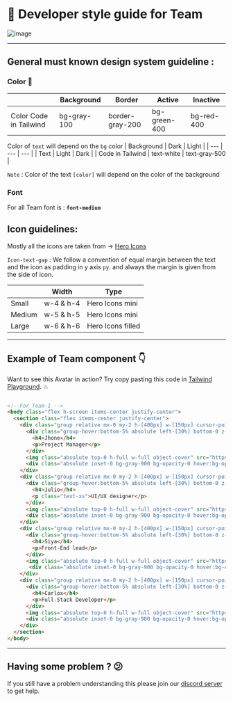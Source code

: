 
# 📒 Developer style guide for Team

![image](https://i.postimg.cc/0ygCLpTg/Screenshot-2022-12-24-at-4-36-18-PM.png)

---

## General must known design system guideline :

### Color 🎨

|  | Background | Border | Active | Inactive |
| --- | --- | --- | --- | --- |
| Color Code in Tailwind | bg-gray-100 | border-gray-200 | bg-green-400 | bg-red-400 |
 

Color of `text` will depend on the `bg` color
| Background | Dark | Light |
| --- | --- | --- |
| Text | Light | Dark |
| Code in Tailwind | text-white | text-gray-500 |

`Note` : Color of the text `[color]` will depend on the color of the background

### Font

For all Team font is : **`font-medium`**

## Icon guidelines:

Mostly all the icons are taken from → [Hero Icons](https://heroicons.com/)

`Icon-text-gap` :  We follow a convention of equal margin between the text and the icon as padding in y  axis `py`. and always the margin is given from the side of icon.

|  | Width | Type |
| --- | --- | --- |
| Small | w-4 & h-4 | Hero Icons mini |
| Medium | w-5 & h-5 | Hero Icons mini |
| Large | w-6 & h-6 | Hero Icons filled |

---

## Example of Team component 👇

Want to see this Avatar in action? Try copy pasting this code in [Tailwind Playground](https://play.tailwindcss.com/). 💥

```html

<!--For Team-1 -->
<body class="flex h-screen items-center justify-center">
  <section class="flex items-center justify-center">
    <div class="group relative mx-0 my-2 h-[400px] w-[150px] cursor-pointer overflow-hidden rounded-sm duration-1000 hover:w-[250px]">
      <div class="group-hover:bottom-5% absolute left-[30%] bottom-0 z-10 w-full origin-left -rotate-90 px-0 py-4 font-sans text-white duration-150 group-hover:left-0 group-hover:mx-3 group-hover:rotate-0">
        <h4>Jhone</h4>
        <p>Project Manager</p>
      </div>
      <img class="absolute top-0 h-full w-full object-cover" src="https://images.unsplash.com/photo-1500648767791-00dcc994a43e?ixlib=rb-4.0.3&ixid=MnwxMjA3fDB8MHxzZWFyY2h8MXx8cHJvZmlsZSUyMHBpY3xlbnwwfHwwfHw%3D&auto=format&fit=crop&w=500&q=60" alt="" />
      <div class="absolute inset-0 bg-gray-900 bg-opacity-0 hover:bg-opacity-30"></div>
    </div>
    <div class="group relative mx-0 my-2 h-[400px] w-[150px] cursor-pointer overflow-hidden rounded-sm duration-1000 hover:w-[250px]">
      <div class="group-hover:bottom-5% absolute left-[30%] bottom-0 z-10 w-full origin-left -rotate-90 px-0 py-4 font-sans text-white duration-150 group-hover:left-0 group-hover:mx-3 group-hover:rotate-0">
        <h4>Julio</h4>
        <p class="text-xs">UI/UX designer</p>
      </div>
      <img class="absolute top-0 h-full w-full object-cover" src="https://images.unsplash.com/photo-1573496359142-b8d87734a5a2?ixlib=rb-4.0.3&ixid=MnwxMjA3fDB8MHxwaG90by1wYWdlfHx8fGVufDB8fHx8&auto=format&fit=crop&w=388&q=80" alt="" />
      <div class="absolute inset-0 bg-gray-900 bg-opacity-0 hover:bg-opacity-40"></div>
    </div>
    <div class="group relative mx-0 my-2 h-[400px] w-[150px] cursor-pointer overflow-hidden rounded-sm duration-1000 hover:w-[250px]">
      <div class="group-hover:bottom-5% absolute left-[30%] bottom-0 z-10 w-full origin-left -rotate-90 px-0 py-4 font-sans text-white duration-150 group-hover:left-0 group-hover:mx-3 group-hover:rotate-0">
        <h4>Siya</h4>
        <p>Front-End lead</p>
      </div>
      <img class="absolute top-0 h-full w-full object-cover" src="https://images.unsplash.com/photo-1494790108377-be9c29b29330?ixlib=rb-4.0.3&ixid=MnwxMjA3fDB8MHxwaG90by1wYWdlfHx8fGVufDB8fHx8&auto=format&fit=crop&w=387&q=80" alt="" />
       <div class="absolute inset-0 bg-gray-900 bg-opacity-0 hover:bg-opacity-40"></div>
    </div>
    <div class="group relative mx-0 my-2 h-[400px] w-[150px] cursor-pointer overflow-hidden rounded-sm duration-1000 hover:w-[250px]">
      <div class="group-hover:bottom-5% absolute left-[30%] bottom-0 z-10 w-full origin-left -rotate-90 px-0 py-4 font-sans text-white duration-150 group-hover:left-0 group-hover:mx-3 group-hover:rotate-0">
        <h4>Carlox</h4>
        <p>Full-Stack Developer</p>
      </div>
      <img class="absolute top-0 h-full w-full object-cover" src="https://images.unsplash.com/photo-1506794778202-cad84cf45f1d?ixlib=rb-4.0.3&ixid=MnwxMjA3fDB8MHxwaG90by1wYWdlfHx8fGVufDB8fHx8&auto=format&fit=crop&w=1887&q=80" alt="" />
      <div class="absolute inset-0 bg-gray-900 bg-opacity-0 hover:bg-opacity-30"></div>
    </div>
  </section>
</body>

```

---

## Having some problem ? 😕

If you still have a problem understanding this please join our [discord server](https://discord.gg/zrVMjGW8sB) to get help.

